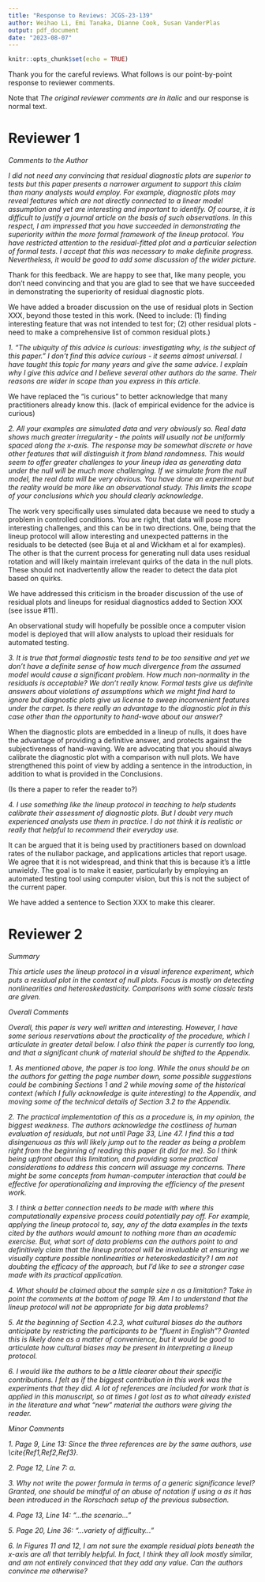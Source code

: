 ```yaml
---
title: "Response to Reviews: JCGS-23-139"
author: Weihao Li, Emi Tanaka, Dianne Cook, Susan VanderPlas
output: pdf_document
date: "2023-08-07"
---
```


```r
knitr::opts_chunk$set(echo = TRUE)
```

Thank you for the careful reviews. What follows is our point-by-point response to reviewer comments. 

Note that *The original reviewer comments are in italic* and our response is normal text.

# Reviewer 1

*Comments to the Author*

*I did not need any convincing that residual diagnostic plots are superior to tests but this paper presents a narrower argument to support this claim than many analysts would employ. For example, diagnostic plots may reveal features which are not directly connected to a linear model assumption and yet are interesting and important to identify. Of course, it is difficult to justify a journal article on the basis of such observations. In this respect, I am impressed that you have succeeded in demonstrating the superiority within the more formal framework of the lineup protocol. You have restricted attention to the residual-fitted plot and a particular selection of formal tests. I accept that this was necessary to make definite progress. Nevertheless, it would be good to add some discussion of the wider picture.*

Thank for this feedback. We are happy to see that, like many people, you don't need convincing and that you are glad to see that we have succeeded in demonstrating the superiority of residual diagnostic plots.

We have added a broader discussion on the use of residual plots in Section XXX, beyond those tested in this work. (Need to include: (1) finding interesting feature that was not intended to test for; (2) other residual plots - need to make a comprehensive list of common residual plots.)

*1. "The ubiquity of this advice is curious: investigating why, is the subject of this paper. " I don't find this advice curious - it seems almost universal. I have taught this topic for many years and give the same advice. I explain why I give this advice and I believe several other authors do the same. Their reasons are wider in scope than you express in this article.*

We have replaced the "is curious" to better acknowledge that many practitioners already know this. (lack of empirical evidence for the advice is curious)

*2. All your examples are simulated data and very obviously so. Real data shows much greater irregularity - the points will usually not be uniformly spaced along the x-axis. The response may be somewhat discrete or have other features that will distinguish it from bland randomness. This would seem to offer greater challenges to your lineup idea as generating data under the null will be much more challenging. If we simulate from the null model, the real data will be very obvious. You have done an experiment but the reality would be more like an observational study. This limits the scope of your conclusions which you should clearly acknowledge.*

The work very specifically uses simulated data because we need to study a problem in controlled conditions. You are right, that data will pose more interesting challenges, and this can be in two directions. One, being that the lineup protocol will allow interesting and unexpected patterns in the residuals to be detected (see Buja et al and Wickham et al for examples). The other is that the current process for generating null data uses residual rotation and will likely maintain irrelevant quirks of the data in the null plots. These should not inadvertently allow the reader to detect the data plot based on quirks.

We have addressed this criticism in the broader discussion of the use of residual plots and lineups for residual diagnostics added to Section XXX (see issue #11).

An observational study will hopefully be possible once a computer vision model is deployed that will allow analysts to upload their residuals for automated testing.

*3. It is true that formal diagnostic tests tend to be too sensitive and yet we don't have a definite sense of how much divergence from the assumed model would cause a significant problem. How much non-normality in the residuals is acceptable? We don't really know. Formal tests give us definite answers about violations of assumptions which we might find hard to ignore but diagnostic plots give us license to sweep inconvenient features under the carpet. Is there really an advantage to the diagnostic plot in this case other than the opportunity to hand-wave about our answer?*

When the diagnostic plots are embedded in a lineup of nulls, it does have the advantage of providing a definitive answer, and protects against the subjectiveness of hand-waving. We are advocating that you should always calibrate the diagnostic plot with a comparison with null plots.
We have strengthened this point of view by adding a sentence in the introduction, in addition to what is provided in the Conclusions.

(Is there a paper to refer the reader to?)

*4. I use something like the lineup protocol in teaching to help students calibrate their assessment of diagnostic plots. But I doubt very much experienced analysts use them in practice. I do not think it is realistic or really that helpful to recommend their everyday use.*

It can be argued that it is being used by practitioners based on download rates of the nullabor package, and applications articles that report usage. We agree that it is not widespread, and think that this is because it's a little unwieldy. The goal is to make it easier, particularly by employing an automated testing tool using computer vision, but this is not the subject of the current paper.

We have added a sentence to Section XXX to make this clearer.

# Reviewer 2

*Summary*

*This article uses the lineup protocol in a visual inference experiment, which puts a residual plot in the context of null plots. Focus is mostly on detecting nonlinearities and heteroskedasticity. Comparisons with some classic tests are given.*

*Overall Comments*

*Overall, this paper is very well written and interesting. However, I have some serious reservations about the practicality of the procedure, which I articulate in greater detail below. I also think the paper is currently too long, and that a significant chunk of material should be shifted to the Appendix.*

*1. As mentioned above, the paper is too long. While the onus should be on the authors for getting the page number down, some possible suggestions could be combining Sections 1 and 2 while moving some of the historical context (which I fully acknowledge is quite interesting) to the Appendix, and moving some of the technical details of Section 3.2 to the Appendix.*

*2. The practical implementation of this as a procedure is, in my opinion, the biggest weakness. The authors acknowledge the costliness of human evaluation of residuals, but not until Page 33, Line 47. I find this a tad disingenuous as this will likely jump out to the reader as being a problem right from the beginning of reading this paper (it did for me). So I think being upfront about this limitation, and providing some practical considerations to address this concern will assuage my concerns. There might be some concepts from human-computer interaction that could be effective for operationalizing and improving the efficiency of the present work.*

*3. I think a better connection needs to be made with where this computationally expensive process could potentially pay off. For example, applying the lineup protocol to, say, any of the data examples in the texts cited by the authors would amount to nothing more than an academic exercise. But, what sort of data problems can the authors point to and definitively claim that the lineup protocol will be invaluable at ensuring we visually capture possible nonlinearities or heteroskedasticity? I am not doubting the efficacy of the approach, but I’d like to see a stronger case made with its practical application.*

*4. What should be claimed about the sample size n as a limitation? Take in point the comments at the bottom of page 19. Am I to understand that the lineup protocol will not be appropriate for big data problems?*

*5. At the beginning of Section 4.2.3, what cultural biases do the authors anticipate by restricting the participants to be “fluent in English”? Granted this is likely done as a matter of convenience, but it would be good to articulate how cultural biases may be present in interpreting a lineup protocol.*

*6. I would like the authors to be a little clearer about their specific contributions. I felt as if the biggest contribution in this work was the experiments that they did. A lot of references are included for work that is applied in this manuscript, so at times I got lost as to what already existed in the literature and what “new” material the authors were giving the reader.*

*Minor Comments*

*1. Page 9, Line 13: Since the three references are by the same authors, use \\cite{Ref1,Ref2,Ref3}.*

*2. Page 12, Line 7: $\alpha$.*

*3. Why not write the power formula in terms of a generic significance level? Granted, one should be mindful of an abuse of notation if using $\alpha$ as it has been introduced in the Rorschach setup of the previous subsection.*

*4. Page 13, Line 14: "...the scenario..."*

*5. Page 20, Line 36: "...variety of difficulty..."*

*6. In Figures 11 and 12, I am not sure the example residual plots beneath the x-axis are all that terribly helpful. In fact, I think they all look mostly similar, and am not entirely convinced that they add any value. Can the authors convince me otherwise?*
